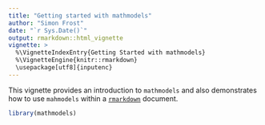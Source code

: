 ```yaml
---
title: "Getting started with mathmodels"
author: "Simon Frost"
date: "`r Sys.Date()`"
output: rmarkdown::html_vignette
vignette: >
  %\VignetteIndexEntry{Getting Started with mathmodels}
  %\VignetteEngine{knitr::rmarkdown}
  \usepackage[utf8]{inputenc}
---
```


This vignette provides an introduction to `mathmodels` and also demonstrates how to use `mahmodels` within a [`rmarkdown`](http://rmarkdown.rstudio.com/) document.

```r
library(mathmodels)
```

